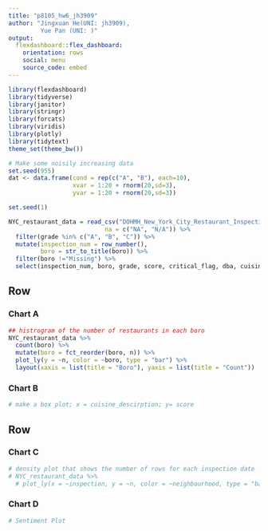```yaml
---
title: "p8105_hw6_jh3909"
author: "Jingxuan He(UNI: jh3909),
         Yue Pan (UNI: )" 
output: 
  flexdashboard::flex_dashboard:
    orientation: rows
    social: menu
    source_code: embed
---
```


```r
library(flexdashboard)
library(tidyverse)
library(janitor)
library(stringr)
library(forcats)
library(viridis)
library(plotly)
library(tidytext)
theme_set(theme_bw())

# Make some noisily increasing data
set.seed(955)
dat <- data.frame(cond = rep(c("A", "B"), each=10),
                  xvar = 1:20 + rnorm(20,sd=3),
                  yvar = 1:20 + rnorm(20,sd=3))
```


```r
set.seed(1)

NYC_restaurant_data = read_csv("DOHMH_New_York_City_Restaurant_Inspection_Results.csv.gz", col_types = cols(building = col_character()),
                           na = c("NA", "N/A")) %>%
  filter(grade %in% c("A", "B", "C")) %>% 
  mutate(inspection_num = row_number(),
         boro = str_to_title(boro)) %>% 
  filter(boro !="Missing") %>% 
  select(inspection_num, boro, grade, score, critical_flag, dba, cuisine_description,   zipcode, violation_description, inspection_date)

```


Row
-----------------------------------------------------------------------

### Chart A

```r
## histrogram of the number of restaurants in each boro
NYC_restaurant_data %>% 
  count(boro) %>% 
  mutate(boro = fct_reorder(boro, n)) %>% 
  plot_ly(y = ~n, color = ~boro, type = "bar") %>%
  layout(xaxis = list(title = "Boro"), yaxis = list(title = "Count"))
```

### Chart B

```r
# make a box plot; x = cuisine_descirption; y= score
```

Row
-----------------------------------------------------------------------

### Chart C

```r
# density plot that shows the number of rows for each inspection date
# NYC_restaurant_data %>% 
  # plot_ly(x = ~inspection, y = ~n, color = ~neighbourhood, type = "bar")


```

### Chart D

```r
# Sentiment Plot
```



